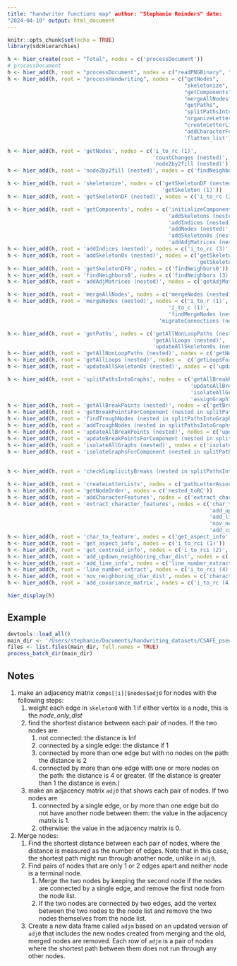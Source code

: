```yaml
---
title: "handwriter functions map" author: "Stephanie Reinders" date:
"2024-04-10" output: html_document
---
```


```r
knitr::opts_chunk$set(echo = TRUE)
library(sdcHierarchies)
```

```r
h <- hier_create(root = "Total", nodes = c('processDocument'))
# processDocument
h <- hier_add(h, root = "processDocument", nodes = c("readPNGBinary", "thinImage", "processHandwriting"))
h <- hier_add(h, root = "processHandwriting", nodes = c("getNodes",
                                                        "skeletonize",
                                                        "getComponents",
                                                        "mergeAllNodes",
                                                        "getPaths",
                                                        "splitPathsIntoGraphs",
                                                        "organizeLetters",
                                                        "createLetterLists",
                                                        "addCharacterFeatures",
                                                        'flatten_list'))
```

```r
h <- hier_add(h, root = 'getNodes', nodes = c('i_to_rc (1)',
                                              'countChanges (nested)',
                                              'node2by2fill (nested)'))
h <- hier_add(h, root = 'node2by2fill (nested)', nodes = c('findNeighbors (1)'))
```

```r
h <- hier_add(h, root = 'skeletonize', nodes = c('getSkeletonDF (nested)',
                                                 'getSkeleton (1)'))
h <- hier_add(h, root = 'getSkeletonDF (nested)', nodes = c('i_to_rc (2)', 'findNeighbors (2)'))
```

```r
h <- hier_add(h, root = 'getComponents', nodes = c('initializeComponents (nested)',
                                                   'addSkeletons (nested)',
                                                   'addIndices (nested)',
                                                   'addNodes (nested)',
                                                   'addSkeleton0s (nested)',
                                                   'addAdjMatrices (nested)'))
h <- hier_add(h, root = 'addIndices (nested)', nodes = c('i_to_rc (3)'))
h <- hier_add(h, root = 'addSkeleton0s (nested)', nodes = c('getSkeletonDF0',
                                                            'getSkeleton (2)'))
h <- hier_add(h, root = 'getSkeletonDF0', nodes = c('findNeighbors0'))
h <- hier_add(h, root = 'findNeighbors0', nodes = c('findNeighbors (3)'))
h <- hier_add(h, root = 'addAdjMatrices (nested)', nodes = c('getAdjMatrix (nested)'))
```

```r
h <- hier_add(h, root = 'mergeAllNodes', nodes = c('mergeNodes (nested)'))
h <- hier_add(h, root = 'mergeNodes (nested)', nodes = c('i_to_r (1)',
                                                   'i_to_c (1)',
                                                   'findMergeNodes (nested in mergeAllNodes)',
                                                'migrateConnections (nested in mergeAllNodes)'))
```

```r
h <- hier_add(h, root = 'getPaths', nodes = c('getAllNonLoopPaths (nested)',
                                              'getAllLoops (nested)',
                                              'updateAllSkeleton0s (nested)'))
h <- hier_add(h, root = 'getAllNonLoopPaths (nested)', nodes = c('getNonLoopPathsForComponent (nested in getPaths)'))
h <- hier_add(h, root = 'getAllLoops (nested)', nodes =  c('getLoopsForComponent (nested in getPaths'))
h <- hier_add(h, root = 'updateAllSkeleton0s (nested)', nodes = c('updateSkeleton0 (nested in getPaths)'))
```

```r
h <- hier_add(h, root = 'splitPathsIntoGraphs', nodes = c('getAllBreakPoints (nested)',
                                                          'updateAllBreakPoints (nested)',
                                                          'isolateAllGraphs (nested)',
                                                          'assignGraphIDs (nested)'))
h <- hier_add(h, root = 'getAllBreakPoints (nested)', nodes = c('getBreakPointsForComponent (nested in splitPathsIntoGraphs)', 'addTroughNodes (nested in splitPathsIntoGraphs)'))
h <- hier_add(h, root = 'getBreakPointsForComponent (nested in splitPathsIntoGraphs)', nodes = c('findTroughNodes (nested in splitPathsIntoGraphs)'))
h <- hier_add(h, root = 'findTroughNodes (nested in splitPathsIntoGraphs)', nodes = c('isTroughNode (nested in splitGraphsIntoNodes'))
h <- hier_add(h, root = 'addTroughNodes (nested in splitPathsIntoGraphs)', nodes = c('i_to_r (2)', 'i_to_c (2)'))
h <- hier_add(h, root = 'updateAllBreakPoints (nested)', nodes = c('updateBreakPointsForComponent (nested in splitPathsIntoGraphs)'))
h <- hier_add(h, root = 'updateBreakPointsForComponent (nested in splitPathsIntoGraphs)', nodes = c('getNodeGraph', 'checkBreakPoints'))
h <- hier_add(h, root = 'isolateAllGraphs (nested)', nodes = c('isolateGraphsForComponent (nested in splitPathsIntoGraphs)'))
h <- hier_add(h, root = 'isolateGraphsForComponent (nested in splitPathsIntoGraphs)', nodes = c('makeGraphs (nested in splitPathsIntoGraphs)',
                                                                                                'checkStacking (nested in splitPathsIntoGraphs)',
                                                                                                'checkSimplicityBreaks (nested in splitPathsIntoGraphs)'))
h <- hier_add(h, root = 'checkSimplicityBreaks (nested in splitPathsIntoGraphs)', nodes = c('pathLetterAssociate (1)'))
```

```r
h <- hier_add(h, root = 'createLetterLists', nodes = c('pathLetterAssociate (2)', 'getConnectivity (nested)', 'getNodeOrder'))
h <- hier_add(h, root = 'getNodeOrder', nodes = c('nested_toRC'))
h <- hier_add(h, root = 'addCharacterFeatures', nodes = c('extract_character_features'))
h <- hier_add(h, root = 'extract_character_features', nodes = c('char_to_feature',
                                                                'add_updown_neighboring_char_dist',
                                                                'add_line_info',
                                                                'nov_neighboring_char_dist',
                                                                'add_covariance_matrix'))
h <- hier_add(h, root = 'char_to_feature', nodes = c('get_aspect_info', 'get_centroid_info'))
h <- hier_add(h, root = 'get_aspect_info', nodes = c('i_to_rci (1)'))
h <- hier_add(h, root = 'get_centroid_info', nodes = c('i_to_rci (2)', 'rc_to_i (1)'))
h <- hier_add(h, root = 'add_updown_neighboring_char_dist', nodes = c('i_to_rci (3)', 'rc_to_i (2)'))
h <- hier_add(h, root = 'add_line_info', nodes = c('line_number_extract', 'all_down_dists', 'all_centroids'))
h <- hier_add(h, root = 'line_number_extract', nodes = c('i_to_rci (4)'))
h <- hier_add(h, root = 'nov_neighboring_char_dist', nodes = c('character_features_by_line'))
h <- hier_add(h, root = 'add_covariance_matrix', nodes = c('i_to_rc (4)'))
```

```r
hier_display(h)
```

## Example
```r
devtools::load_all()
main_dir <- '/Users/stephanie/Documents/handwriting_datasets/CSAFE_pseudo_docs'
files <- list.files(main_dir, full.names = TRUE)
process_batch_dir(main_dir)
```

## Notes

1.  make an adjacency matrix `comps[[i]]$nodes$adj0` for nodes with the following steps:
    1.  weight each edge in `skeleton0` with 1 if either vertex is a node, this is the *node_only_dist*
    2.  find the shortest distance between each pair of nodes. If the two nodes are
        1.  not connected: the distance is Inf
        2.  connected by a single edge: the distance if 1
        3.  connected by more than one edge but with no nodes on the path: the distance is 2
        4.  connected by more than one edge with one or more nodes on the path: the distance is 4 or greater. (If the distance is greater than 1 the distance is even.)
    3.  make an adjacency matrix `adj0` that shows each pair of nodes. If two nodes are
        1.  connected by a single edge, or by more than one edge but do not have another node between them: the value in the adjacency matrix is 1.
        2.  otherwise: the value in the adjacency matrix is 0.
2.  Merge nodes:
    1.  Find the shortest distance between each pair of nodes, where the distance is measured as the number of edges. Note that in this case, the shortest path might run through another node, unlike in `adj0`.
    2.  Find pairs of nodes that are only 1 or 2 edges apart and neither node is a terminal node.
        1.  Merge the two nodes by keeping the second node if the nodes are connected by a single edge, and remove the first node from the node list.
        2.  If the two nodes are connected by two edges, add the vertex between the two nodes to the node list and remove the two nodes themselves from the node list.
    3.  Create a new data frame called `adjm` based on an updated version of `adj0` that includes the new nodes created from merging and the old, merged nodes are removed. Each row of `adjm` is a pair of nodes where the shortest path between them does not run through any other nodes.
